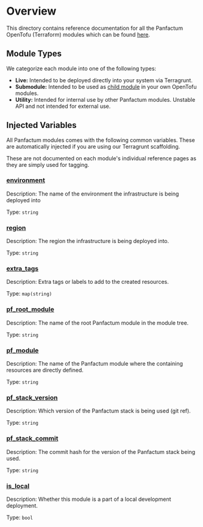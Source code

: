 # Overview

This directory contains reference documentation for all the Panfactum OpenTofu (Terraform) modules which can be found
[here](https://github.com/Panfactum/stack/tree/__PANFACTUM_VERSION_MAIN__/packages/infrastructure).

## Module Types

We categorize each module into one of the following types:

* **Live:** Intended to be deployed directly into your system via Terragrunt.
* **Submodule:** Intended to be used as [child module](https://opentofu.org/docs/language/modules/) in your own OpenTofu modules.
* **Utility:** Intended for internal use by other Panfactum modules. Unstable API and not intended for external use.

## Injected Variables

All Panfactum modules comes with the following common variables. These are automatically injected
if you are using our Terragrunt scaffolding.

These are not documented on each module's individual reference pages as they are simply used for tagging.

### <a name="input_environment" /> [environment](#input_environment)

Description: The name of the environment the infrastructure is being deployed into

Type: `string`

### <a name="input_region" /> [region](#input_region)

Description: The region the infrastructure is being deployed into.

Type: `string`

### <a name="input_extra_tags" /> [extra\_tags](#input_extra_tags)

Description: Extra tags or labels to add to the created resources.

Type: `map(string)`

### <a name="input_pf_root_module" /> [pf\_root\_module](#input_pf_root_module)

Description: The name of the root Panfactum module in the module tree.

Type: `string`

### <a name="input_pf_module" /> [pf\_module](#input_pf_module)

Description: The name of the Panfactum module where the containing resources are directly defined.

Type: `string`

### <a name="input_pf_stack_version" /> [pf\_stack\_version](#input_pf_stack_version)

Description: Which version of the Panfactum stack is being used (git ref).

Type: `string`

### <a name="input_pf_stack_commit" /> [pf\_stack\_commit](#input_pf_stack_commit)

Description: The commit hash for the version of the Panfactum stack being used.

Type: `string`

### <a name="input_is_local" /> [is\_local](#input_is_local)

Description: Whether this module is a part of a local development deployment.

Type: `bool`

